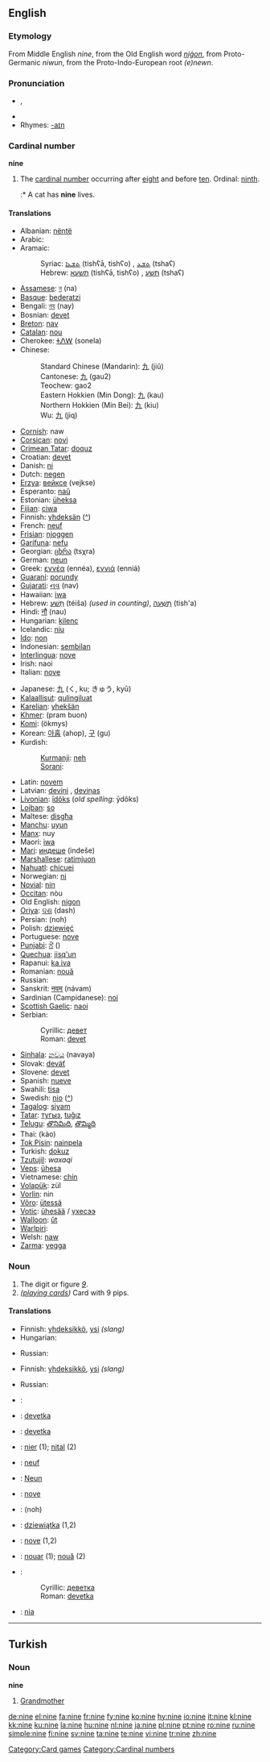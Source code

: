 {{wikipedia}}
==English==

===Etymology===
From Middle English ''nine'', from the Old English word ''[[niġon]]'', from Proto-Germanic ''niwun'', from the Proto-Indo-European root ''(e)newn''.

===Pronunciation===
* {{IPA|/ˈnaɪn/}}, {{SAMPA|/"naIn/}}
* {{audio|en-us-nine.ogg|Audio (US)}}
* Rhymes: [[Rhymes:English:-aɪn|-aɪn]]

===Cardinal number===
'''nine'''

# The [[cardinal number]] occurring after [[eight]] and before [[ten]]. Ordinal: [[ninth]].
#:* A cat has '''nine''' lives.

====Translations====
{{trans-top|cardinal number}}
* Albanian: [[nëntë]]
* Arabic: {{ARchar|[[تسعة]]}} {{unicode|(tísʕa)}}
* Aramaic:
*: Syriac: [[ܬܫܥܐ]] (tishʕā, tishʕo) {{m}}, [[ܬܫܥ]] (tshaʕ) {{f}}
*: Hebrew: [[תשעא]] (tishʕā, tishʕo) {{m}}, [[תשע]] (tshaʕ) {{f}}
* [[Assamese]]: [[ন]] (na)
* [[Basque]]: [[bederatzi]]
* Bengali: [[নয]] (nay)
* Bosnian: [[devet#Bosnian|devet]]
* [[Breton]]: [[nav]]
* [[Catalan]]: [[nou]]
* Cherokee: [[ᏐᏁᎳ]] (sonela)
* Chinese:
*: Standard Chinese (Mandarin): [[九]] (jiǔ)
*: Cantonese: [[九]] (gau2)
*: Teochew: gao2
*: Eastern Hokkien (Min Dong): [[九]] (kau)
*: Northern Hokkien (Min Bei): [[九]] (kiu)
*: Wu: [[九]] (jiq)
* [[Cornish]]: naw
* [[Corsican]]: [[novi]]
* [[Crimean Tatar]]: [[doquz]]
* Croatian: [[devet#Croatian|devet]]
* Danish: [[ni]]
* Dutch: [[negen]]
* [[Erzya]]: [[вейксе]] (vejkse)
* Esperanto: [[naŭ]]
* Estonian: [[üheksa]]
* [[Fijian]]: [[ciwa]]
* Finnish: [[yhdeksän]] ([[:fi:yhdeksan|^]])
* French: [[neuf]]
* [[Frisian]]: [[njoggen]]
* [[Garífuna]]: [[nefu]]
* Georgian: [[ცხრა]] (tsχra)
* German: [[neun]]
* Greek: [[εννέα]] (ennéa), [[εννιά]] (enniá)
* [[Guaraní]]: [[porundy]]
* [[Gujarati]]: [[નવ]] (nav)
* Hawaiian: [[iwa]]
* Hebrew: [[תשע|תֵּשַׁע]] (téiša) {{f}} ''(used in counting)'', [[תשעה|תִּשְׁעָה]] (tish'a) {{m}}
* Hindi: [[नौ]] (nau)
* Hungarian: [[kilenc]]
* Icelandic: [[níu]]
* [[Ido]]: [[non]]
* Indonesian: [[sembilan]]
* [[Interlingua]]: [[nove]]
* Irish: naoi
* Italian: [[nove]]
{{trans-mid}}
* Japanese: [[九]] (く, ku; きゅう, kyū)
* [[Kalaallisut]]: [[qulingiluat]]
* [[Karelian]]: [[yhekšän]]
* [[Khmer]]: {{KMchar|[[ប្រាំបួន]]}} (pram buon)
* [[Komi]]: {{RUchar|[[ӧкмыс]]}} (ökmys)
* Korean: [[아홉]] (ahop), [[구]] (gu)
* Kurdish:
*: [[Kurmanji]]: [[neh]]
*: [[Sorani]]: {{KUchar|[[نۆ]]}}
* Latin: [[novem]]
* Latvian: [[deviņi]] {{m}}, [[deviņas]] {{f}}
* [[Livonian]]: [[īdõks]] (''old spelling:'' ȳdõks)
* [[Lojban]]: [[so]]
* Maltese: [[disgħa]]
* [[Manchu]]: [[uyun]]
* [[Manx]]: nuy
* Maori: [[iwa]]
* [[Mari]]: [[индеше]] (indeše)
* [[Marshallese]]: [[ratimjuon]]
* [[Nahuatl]]: [[chicuei]]
* Norwegian: [[ni]]
* [[Novial]]: [[nin]]
* [[Occitan]]: nòu
* Old English: [[nigon]]
* [[Oriya]]: [[ଦଶ]] (dash)
* Persian: {{FAchar|[[نه|نُه]]}} (noh)
* Polish: [[dziewięć]]
* Portuguese: [[nove]]
* [[Punjabi]]: [[ਨੌਂ]] ({{unicode|nauṁ}})
* [[Quechua]]: [[jisq'un]]
* Rapanui: [[ka iva]]
* Romanian: [[nouă]]
* Russian: {{t|ru|девять|cs=Cyrl|tr=d'év'at’}}
* Sanskrit: [[नवम्]] (návam)
* Sardinian (Campidanese): [[noi]]
* [[Scottish Gaelic]]: [[naoi]]
* Serbian:
*: Cyrillic: [[девет#Serbian|девет]]
*: Roman: [[devet#Serbian|devet]]
* [[Sinhala]]: [[නවය]] (navaya)
* Slovak: [[deväť]]
* Slovene: [[devet]]
* Spanish: [[nueve]]
* Swahili: [[tisa]]
* Swedish: [[nio]] ([[:sv:nio|^]])
* [[Tagalog]]: [[siyam]]
* [[Tatar]]: [[тугыз#Tatar|тугыз]], [[tuğız#Tatar|tuğız]]
* [[Telugu]]: [[తొనిమిది]], [[తొమ్మిది]]
* Thai: {{THchar|[[เก้า]]}} (kào)
* [[Tok Pisin]]: [[nainpela]]
* Turkish: [[dokuz]]
* [[Tzutujil]]: ''waxaqi''
* [[Veps]]: [[ühesa]]
* Vietnamese: [[chín]]
* [[Volapük]]: zül
* [[Vorlin]]: nin
* [[Võro]]: [[ütessä]]
* [[Votic]]: [[ühesää]] / [[үхесээ]]
* [[Walloon]]: [[ût]]
* [[Warlpiri]]: {{unicode|[[ɟaɻukutu]]}}
* Welsh: [[naw]]
* [[Zarma]]: [[yegga]]
{{trans-bottom}}

===Noun===
{{en-noun}}

# The digit or figure ''[[9]]''.
# ''([[playing card]]s)'' Card with 9 pips.

====Translations====
{{trans-top|the digit or figure 9}}
*Finnish: [[yhdeksikkö]], [[ysi]] ''(slang)''
*Hungarian: {{t|hu|kilences}}
{{trans-mid}}
*Russian: {{t|ru|девятка|f|sc=Cyrl|tr=d'ev'átka}}
{{trans-bottom}}

{{trans-top|card with 9 pips}}
*Finnish: [[yhdeksikkö]], [[ysi]] ''(slang)''
{{trans-mid}}
*Russian: {{t|ru|девятка|f|sc=Cyrl|tr=d'ev'átka}}
{{trans-bottom}}

{{checktrans-top}}
*{{ttbc|Arabic}}: {{Arab|[[تسعة]]}} {{IPAchar|(tísʕa)}}
*{{ttbc|Bosnian}}: [[devetka#Bosnian|devetka]] {{f}}
*{{ttbc|Croatian}}: [[devetka#Croatian|devetka]] {{f}}
*{{ttbc|Danish}}: [[nier]] {{c}} (1); [[nital]] {{n}} (2)
*{{ttbc|French}}: [[neuf]] {{m}}
*{{ttbc|German}}: [[Neun]] {{f}}
{{checktrans-mid}}
*{{ttbc|Italian}}: [[nove]] {{m}}
*{{ttbc|Persian}}: {{fa-Arab|[[نه|نُه]]}} (noh)
*{{ttbc|Polish}}: [[dziewiątka]] {{f}} (1,2)
*{{ttbc|Portuguese}}: [[nove]] {{m}} (1,2)
*{{ttbc|Romanian}}: [[nouar]] {{m}} (1); [[nouă]] {{m}} (2)
*{{ttbc|Serbian}}:
*: Cyrillic: [[деветка#Serbian|деветка]] {{f}}
*: Roman: [[devetka#Serbian|devetka]] {{f}}
*{{ttbc|Swedish}}: [[nia]]
{{checktrans-bottom}}

----

==Turkish==

===Noun===
'''nine'''

# [[Grandmother]]

[[Category:Card games]]
[[Category:Cardinal numbers]]

[[de:nine]]
[[el:nine]]
[[fa:nine]]
[[fr:nine]]
[[fy:nine]]
[[ko:nine]]
[[hy:nine]]
[[io:nine]]
[[it:nine]]
[[kl:nine]]
[[kk:nine]]
[[ku:nine]]
[[la:nine]]
[[hu:nine]]
[[nl:nine]]
[[ja:nine]]
[[pl:nine]]
[[pt:nine]]
[[ro:nine]]
[[ru:nine]]
[[simple:nine]]
[[fi:nine]]
[[sv:nine]]
[[ta:nine]]
[[te:nine]]
[[vi:nine]]
[[tr:nine]]
[[zh:nine]]